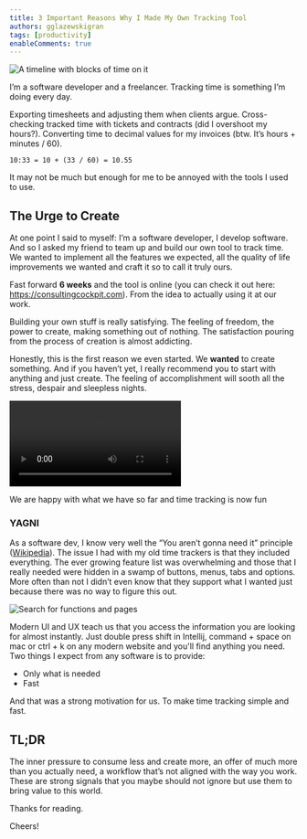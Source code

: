 ```yaml
---
title: 3 Important Reasons Why I Made My Own Tracking Tool
authors: gglazewskigran
tags: [productivity]
enableComments: true
---
```


![A timeline with blocks of time on it](./ss1.png "Tracking time is fun")

I’m a software developer and a freelancer. Tracking time is something I’m doing every day.

<!--truncate-->

Exporting timesheets and adjusting them when clients argue. Cross-checking tracked time with tickets and contracts (did I overshoot my hours?).
Converting time to decimal values for my invoices (btw. It’s hours + minutes / 60).

```
10:33 = 10 + (33 / 60) = 10.55
```
It may not be much but enough for me to be annoyed with the tools I used to use.

## The Urge to Create
At one point I said to myself: I’m a software developer, I develop software. And so I asked my friend to team up and build our own tool to track time. We wanted to implement all the features we expected, all the quality of life improvements we wanted and craft it so to call it truly ours.

Fast forward **6 weeks** and the tool is online (you can check it out here: https://consultingcockpit.com). From the idea to actually using it at our work.

Building your own stuff is really satisfying. The feeling of freedom, the power to create, making something out of nothing. The satisfaction pouring from the process of creation is almost addicting.

Honestly, this is the first reason we even started. We **wanted** to create something. And if you haven’t yet, I really recommend you to start with anything and just create. The feeling of accomplishment will sooth all the stress, despair and sleepless nights.

<video autoPlay loop>
    <source src="/vid1.mp4"/>
</video>

We are happy with what we have so far and time tracking is now fun

### YAGNI
As a software dev, I know very well the “You aren’t gonna need it” principle ([Wikipedia](https://en.wikipedia.org/wiki/You_aren%27t_gonna_need_it)). The issue I had with my old time trackers is that they included everything. The ever growing feature list was overwhelming and those that I really needed were hidden in a swamp of buttons, menus, tabs and options. More often than not I didn’t even know that they support what I wanted just because there was no way to figure this out.

![Search for functions and pages](./ss2.png "Access what you want, fast")

Modern UI and UX teach us that you access the information you are looking for almost instantly. Just double press shift in Intellij, command + space on mac or ctrl + k on any modern website and you'll find anything you need. Two things I expect from any software is to provide:
- Only what is needed
- Fast

And that was a strong motivation for us. To make time tracking simple and fast.

## TL;DR

The inner pressure to consume less and create more, an offer of much more than you actually need, a workflow that’s not aligned with the way you work. These are strong signals that you maybe should not ignore but use them to bring value to this world.

Thanks for reading.

Cheers!